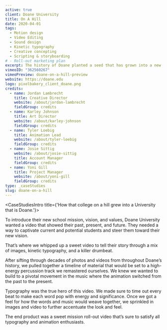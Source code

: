 ```yaml
---
active: true
client: Doane University
title: On A Hill
date: 2020-04-01
tags:
  - Motion design
  - Video Editing
  - Sound design
  - Kinetic typography
  - Creative concepting
  - Scripting & storyboarding
# - Roll-out marketing plan
excerpt: The history of Doane planted a seed that has grown into a new mission.
vimeoID: "362560267"
vimeoPreview: doane-on-a-hill-preview
website: https://doane.edu
logo: pixelbakery_client_doane.png
credits:
  - name: Jordan Lambrecht
    title: Creative Director
    website: /about/jordan-lambrecht
    fieldGroup: credits
  - name: Karley Johnson
    title: Art Director
    website: /about/karley-johnson
    fieldGroup: credits
  - name: Tyler Loebig
    title: Animation Lead
    website: /about/tyler-loebig
    fieldGroup: credits
  - name: Josie Sittig
    website: /about/josie-sittig
    title: Account Manager
    fieldGroup: credits
  - name: Yoni Gill
    title: Project Manager
    website: /about/yoni-gill
    fieldGroup: credits
type: _caseStudies
slug: doane-on-a-hill
---
```


<CaseStudiesIntro title={'How that college on a hill grew into a University that is Doane.'}>

To introduce their new school mission, vision, and values, Doane University wanted a video that showed their past, present, and future. They needed a way to captivate current and potential students and steer them toward their new vision.

That’s where we whipped up a sweet video to tell their story through a mix of images, kinetic typography, and a killer drumbeat.

</CaseStudiesIntro>
<CaseStudiesDescription textColor={'cream'} bgColor={'pink-light'} headerColor={'pink'} header={'Process'}>

After sifting through decades of photos and videos from throughout Doane’s history, we pulled together a timeline of material that would be set to a high-energy percussion track we remastered ourselves. We knew we wanted to build to a pivotal movement in the music where the animation switched from the past to the present.

Typography was the true hero of this video. We made sure to time out every beat to make each word pop with energy and significance. Once we got a feel for how the words and music would weave together, we sprinkled in images and video to further accentuate the look and feel.

The end product was a sweet mission roll-out video that’s sure to satisfy all typography and animation enthusiasts.

</CaseStudiesDescription>
